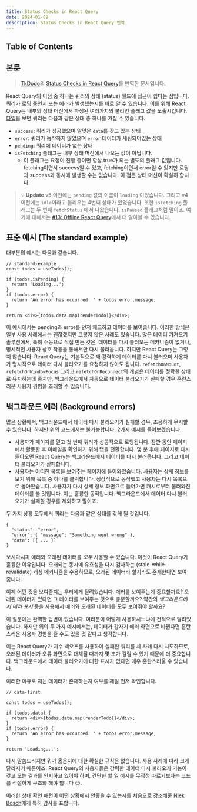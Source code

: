 ```yaml
---
title: Status Checks in React Query
date: 2024-01-09
description: Status Checks in React Query 번역
---
```


## Table of Contents

## 본문

> [TkDodo](https://github.com/tkdodo)의 [Status Checks in React Query](https://tkdodo.eu/blog/status-checks-in-react-query)를 번역한 문서입니다.

React Query의 이점 중 하나는 쿼리의 상태 (status) 필드에 접근이 쉽다는 점입니다. 쿼리가 로딩 중인지 또는 에러가 발생했는지를 바로 알 수 있습니다. 이를 위해 React Query는 내부의 상태 머신에서 파생된 여러가지의 불리언 플래그 값을 노출시킵니다. [타입](https://github.com/TanStack/query/blob/87358d73582b369f06cc81d0dfa135323df7d43d/packages/query-core/src/types.ts#L441)을 보면 쿼리는 다음과 같은 상태 중 하나를 가질 수 있습니다.

- `success`: 쿼리가 성공했으며 알맞은 `data`를 갖고 있는 상태
- `error`: 쿼리가 동작하지 않았으며 `error` 데이터가 세팅되어있는 상태
- `pending`: 쿼리에 데이터가 없는 상태
- `isFetching` 플래그는 내부 상태 머신에서 나오는 값이 아닙니다.
  - 이 플래그는 요청이 진행 중이면 항상 true가 되는 별도의 플래그 값입니다. fetching이면서 success일 수 있고, fetching이면서 error일 수 있지만 로딩과 success과 동시에 발생할 수는 없습니다. 이 점은 상태 머신이 확실히 합니다.

> 💡 **Update**
> v5 이전에는 `pending` 값의 이름이 `loading` 이었습니다. 그리고 v4 이전에는 `idle`이라고 불리우는 4번째 상태가 있었습니다.
> 또한 `isFetching` 플래그는 두 번째 `fetchStatus` 에서 나왔습니다. `isPaused` 플래그처럼 말이죠. 여기에 대해서는 [#13: Offline React Query](https://tkdodo.eu/blog/offline-react-query)에서 더 알아볼 수 있습니다.

## 표준 예시 (The standard example)

대부분의 예시는 다음과 같습니다.

```tsx
// standard-example
const todos = useTodos();

if (todos.isPending) {
  return 'Loading...';
}
if (todos.error) {
  return 'An error has occurred: ' + todos.error.message;
}

return <div>{todos.data.map(renderTodo)}</div>;
```

이 예시에서는 pending과 error를 먼저 체크하고 데이터를 보여줍니다. 이러한 방식은 일부 사용 사례에서는 괜찮겠지만 그렇지 않은 사례도 있습니다. 많은 데이터 가져오기 솔루션에서, 특히 수동으로 직접 만든 것은, 데이터를 다시 불러오는 메카니즘이 없거나, 명시적인 사용자 상호 작용을 통해서만 다시 불러옵니다.
하지만 React Query는 그렇지 않습니다.
React Query는 기본적으로 꽤 강력하게 데이터를 다시 불러오며 사용자가 명시적으로 데이터 다시 불러오기를 요청하지 않아도 됩니다. `refetchOnMount`, `refetchOnWindowFocus` 그리고 `refetchOnReconnect`의 개념은 데이터를 정확한 상태로 유지하는데 좋지만, 백그라운드에서 자동으로 데이터 불러오기가 실패할 경우 혼란스러운 사용자 경험을 초래할 수 있습니다.

## 백그라운드 에러 (Background errors)

많은 상황에서, 백그라운드에서 데이터 다시 불러오기가 실패할 경우, 조용하게 무시할 수 있습니다. 하지만 위의 코드에서는 불가능합니다. 2가지 예시를 들어보겠습니다.

- 사용자가 페이지를 열고 첫 번째 쿼리가 성공적으로 로딩됩니다. 잠깐 동안 페이지에서 활동한 후 이메일을 확인하기 위해 탭을 전환합니다. 몇 분 후에 페이지로 다시 돌아오면 React Query는 백그라운드에서 데이터를 다시 불러옵니다. 그리고 데이터 불러오기가 실패합니다.
- 사용자는 어떠한 목록을 보여주는 페이지에 들어와있습니다. 사용자는 상세 정보를 보기 위해 목록 중 하나를 클릭합니다. 정상적으로 동작했고 사용자는 다시 목록으로 돌아왔습니다. 사용자가 다시 상세 정보 화면으로 들어가면 캐시로부터 불러와진 데이터를 볼 것입니다. 이는 훌륭한 동작입니다. 백그라운드에서 데이터 다시 불러오기가 실패할 경우를 제외하고 말이죠.

두 가지 상황 모두에서 쿼리는 다음과 같은 상태를 갖게 될 것입니다.

```tsx
{
  "status": "error",
  "error": { "message": "Something went wrong" },
  "data": [{ ... }]
}
```

보시다시피 에러와 오래된 데이터를 _모두_ 사용할 수 있습니다. 이것이 React Query가 훌륭한 이유입니다. 오래되는 동시에 유효성을 다시 검사하는 (stale-while-revalidate) 캐싱 메커니즘을 수용하므로, 오래된 데이터라 할지라도 존재한다면 보여줍니다.

이제 어떤 것을 보여줄지는 우리에게 달려있습니다. 에러를 보여주는게 중요할까요? 오래된 데이터가 있다면 그 데이터를 보여주는 것으로 충분할까요? 약간의 _백그라운드에서 에러 표시_ 등을 사용해서 에러와 오래된 데이터를 모두 보여줘야 할까요?

이 질문에는 완벽한 답변이 없습니다. 여러분이 어떻게 사용하시느냐에 전적으로 달려있습니다. 하지만 위의 두 가지 예시에서는, 데이터가 갑자기 에러 화면으로 바뀐다면 혼란스러운 사용자 경험을 줄 수도 있을 것 같다고 생각합니다.

이는 React Query가 지수 백오프를 사용하여 실패한 쿼리를 세 차례 다시 시도하므로, 오래된 데이터가 오류 화면으로 대체될 때까지 몇 초가 걸릴 수 있기 때문에 더 중요합니다. 백그라운드에서 데이터 불러오기에 대한 표시가 없다면 매우 혼란스러울 수 있습니다.

이러한 이유로 저는 데이터가 존재하는지 여부를 제일 먼저 확인합니다.

```tsx
// data-first

const todos = useTodos();

if (todos.data) {
  return <div>{todos.data.map(renderTodo)}</div>;
}
if (todos.error) {
  return 'An error has occurred: ' + todos.error.message;
}

return 'Loading...';
```

다시 말씀드리지만 뭐가 옳은지에 대한 확실한 규칙은 없습니다. 사용 사례에 따라 크게 달라지기 때문이죠. React Query의 사용자들은 강력한 데이터 다시 불러오기 기능이 갖고 오는 결과를 인지하고 있어야 하며, 간단한 할 일 예시를 무작정 따르기보다는 코드를 적절하게 구조화 해야 합니다 😉.

이러한 상태 확인 패턴이 어떤 상황에서 안좋을 수 있는지를 처음으로 강조해준 [Niek Bosch](https://github.com/boschni)에게 특히 감사를 표합니다.
